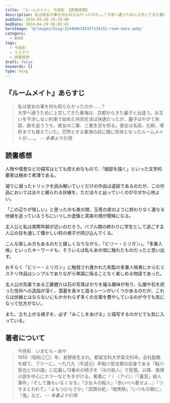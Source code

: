 ```yaml
---
title: 『ルームメイト』 今邑彩 【読書感想】
description: 私は彼女の事を何も知らなかったのか……？大学へ通うために上京してきた春海は、京都からきた麗子と出逢う。お互いを干渉しない約束で始めた共同生活は快適だったが、麗子はやがて失踪、跡を追ううち、彼女の二重、三重生活を知る。
pubDate: 2016-03-26 19:10:00
modDate: 2024-04-29 08:05:45
heroImage: '@/images/blog/3244886328357134252-room-mate.webp'
category:
  - BOOK
tags:
  - 今邑彩
  - ミステリ
  - 読書感想
draft: false
keywords: []
type: blog
---
```


## 『ルームメイト』あらすじ

> 私は彼女の事を何も知らなかったのか……？<br />
> 大学へ通うために上京してきた春海は、京都からきた麗子と出逢う。お互いを干渉しない約束で始めた共同生活は快適だったが、麗子はやがて失踪、跡を追ううち、彼女の二重、三重生活を知る。彼女は名前、化粧、嗜好までも替えていた。茫然とする春海の前に既に死体となったルームメイトが……。 <cite>-- 本書より引用</cite>

## 読書感想

人物や情景などの描写はとても控えめなもので、「細部を描く」といった文学的要素は極めて希薄である。

凝りに凝ったトリックを読み解いていくだけの作品は退屈であるのだが、この作品においては淡々と綴られる伏線を、ただ淡々と辿っていくのがなぜか心地よい。

「この辺りが怪しい」と思ったのも束の間、玉葱の皮のように終わりなく連なる伏線を追っているうちにいつしか虚像と真実の境が曖昧になる。

主人公と私は実際年齢が近いのだろう。バブル期の終わりに学生として過ごす主人公の目を通して懐かしい町の様子が飛び込んでくる。

こんな楽しみ方もあるのだと嬉しくなりながら、「ビリー・ミリガン」、「多重人格」といったキーワードも、そういえば私もあの頃に触れたものだったと思い出す。

おそらく「ビリー・ミリガン」に触発され書かれた和製の多重人格者にからむミステリ作品はシンプルでありながら単調に陥ることなく楽しめる物語であった。

主人公の先輩である工藤健介は石の写真ばかりを撮る趣味が有り、仏閣や石を祀った信仰への造詣が深く、薀蓄を長々と語るシーンがいくつかあるのだが、これらは伏線とはならないにもかかわらず多くの文章を費やしているのが今でも気になって仕方がない。

また、立ち上がる様子を、必ず「みこしをあげる」と描写するのがとても気に入っている。

<div class='not-prose'>
  <div data-vc_mylinkbox_id='886765001'></div>
</div>

## 著者について

> 今邑彩　いまむら・あや<br />
> 1955（昭和三〇）年、長野県生まれ。都留文科大学英文科卒。会社勤務を経て、フリーに。一九八九（平成元）年鮎川哲也賞の前身である「鮎川哲也と13の謎』に応募し13番めの椅子を『卍の殺人』で受賞。以降、推理小説を中心にホラーなどを手がける。著書に『ｉ（アイ）』『「裏窓」殺人事件』『そして誰もいなくなる』『少女Ａの殺人』『赤いべべ着せよ…』『つきまとわれて』『よもつひらさか』『双頭の蛇』『暗黒祭」『いつもの朝に』『鬼』など。 <cite>-- 本書より引用</cite>
